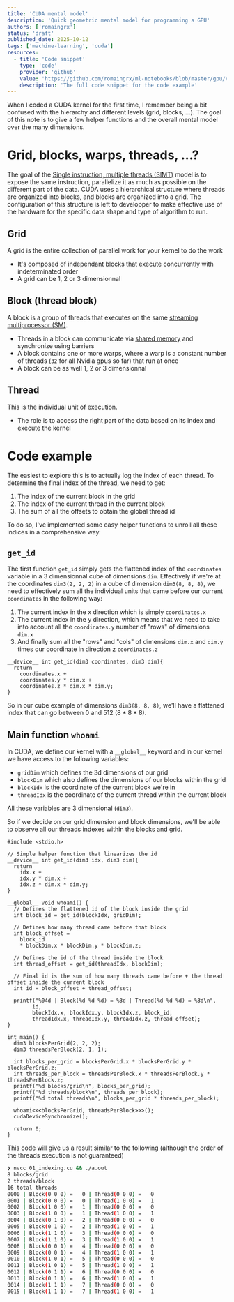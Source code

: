 ```yaml
---
title: 'CUDA mental model'
description: 'Quick geometric mental model for programming a GPU'
authors: ['romaingrx']
status: 'draft'
published_date: 2025-10-12
tags: ['machine-learning', 'cuda']
resources:
  - title: 'Code snippet'
    type: 'code'
    provider: 'github'
    value: 'https://github.com/romaingrx/ml-notebooks/blob/master/gpu/cuda/01_indexing.cu'
    description: 'The full code snippet for the code example'
---
```


When I coded a CUDA kernel for the first time, I remember being a bit confused with the hierarchy and different levels (grid, blocks, ...). The goal of this note is to give a few helper functions and the overall mental model over the many dimensions.


# Grid, blocks, warps, threads, ...?

The goal of the [Single instruction, multiple threads (SIMT)](https://en.wikipedia.org/wiki/Single_instruction,_multiple_threads) model is to expose the same instruction, parallelize it as much as possible on the different part of the data. CUDA uses a hierarchical structure where threads are organized into blocks, and blocks are organized into a grid. The configuration of this structure is left to developper to make effective use of the hardware for the specific data shape and type of algorithm to run.

## Grid

A grid is the entire collection of parallel work for your kernel to do the work

- It's composed of independant blocks that execute concurrently with indeterminated order
- A grid can be 1, 2 or 3 dimensionnal

## Block (thread block)
A block is a group of threads that executes on the same [streaming multiprocessor (SM)](https://modal.com/gpu-glossary/device-hardware/streaming-multiprocessor).

- Threads in a block can communicate via [shared memory](https://modal.com/gpu-glossary/device-software/shared-memory) and synchronize using barriers
- A block contains one or more warps, where a warp is a constant number of threads (`32` for all Nvidia gpus so far) that run at once
- A block can be as well 1, 2 or 3 dimensionnal

## Thread

This is the individual unit of execution.

- The role is to access the right part of the data based on its index and execute the kernel


# Code example

The easiest to explore this is to actually log the index of each thread. To determine the final index of the thread, we need to get:

1. The index of the current block in the grid
2. The index of the current thread in the current block
3. The sum of all the offsets to obtain the global thread id

To do so, I've implemented some easy helper functions to unroll all these indices in a comprehensive way.

## `get_id`

The first function `get_id` simply gets the flattened index of the `coordinates` variable in a 3 dimensionnal cube of dimensions `dim`. Effectively if we're at the coordinates `dim3(2, 2, 2)` in a cube of dimension `dim3(8, 8, 8)`, we need to effectively sum all the individual units that came before our current `coordinates` in the following way:
1. The current index in the x direction which is simply `coordinates.x`
2. The current index in the y direction, which means that we need to take into account all the `coordinates.y` number of "rows" of dimensions `dim.x`
3. And finally sum all the "rows" and "cols" of dimensions `dim.x` and `dim.y` times our coordinate in direction z `coordinates.z`

```cuda
__device__ int get_id(dim3 coordinates, dim3 dim){
  return
    coordinates.x +
    coordinates.y * dim.x +
    coordinates.z * dim.x * dim.y;
}
```

So in our cube example of dimensions `dim3(8, 8, 8)`, we'll have a flattened index that can go between $0$ and $512$ ($8*8*8$).

## Main function `whoami`

In CUDA, we define our kernel with a `__global__` keyword and in our kernel we have access to the following variables:
- `gridDim` which defines the 3d dimensions of our grid
- `blockDim` which also defines the dimensions of our blocks within the grid
- `blockIdx` is the coordinate of the current block we're in
- `threadIdx` is the coordinate of the current thread within the current block

All these variables are 3 dimensional (`dim3`).

So if we decide on our grid dimension and block dimensions, we'll be able to observe all our threads indexes within the blocks and grid.


```cuda
#include <stdio.h>

// Simple helper function that linearizes the id
__device__ int get_id(dim3 idx, dim3 dim){
  return
    idx.x +
    idx.y * dim.x +
    idx.z * dim.x * dim.y;
}

__global__ void whoami() {
  // Defines the flattened id of the block inside the grid
  int block_id = get_id(blockIdx, gridDim);

  // Defines how many thread came before that block
  int block_offset = 
    block_id
    * blockDim.x * blockDim.y * blockDim.z;

  // Defines the id of the thread inside the block
  int thread_offset = get_id(threadIdx, blockDim);

  // Final id is the sum of how many threads came before + the thread offset inside the current block
  int id = block_offset + thread_offset;

  printf("%04d | Block(%d %d %d) = %3d | Thread(%d %d %d) = %3d\n",
        id,
        blockIdx.x, blockIdx.y, blockIdx.z, block_id,
        threadIdx.x, threadIdx.y, threadIdx.z, thread_offset);
}

int main() { 
  dim3 blocksPerGrid(2, 2, 2);
  dim3 threadsPerBlock(2, 1, 1);

  int blocks_per_grid = blocksPerGrid.x * blocksPerGrid.y * blocksPerGrid.z;
  int threads_per_block = threadsPerBlock.x * threadsPerBlock.y * threadsPerBlock.z;
  printf("%d blocks/grid\n", blocks_per_grid);
  printf("%d threads/block\n", threads_per_block);
  printf("%d total threads\n", blocks_per_grid * threads_per_block);

  whoami<<<blocksPerGrid, threadsPerBlock>>>();
  cudaDeviceSynchronize();

  return 0;
}
```

This code will give us a result similar to the following (although the order of the threads execution is not guaranteed)

```zsh
❯ nvcc 01_indexing.cu && ./a.out
8 blocks/grid
2 threads/block
16 total threads
0000 | Block(0 0 0) =   0 | Thread(0 0 0) =   0
0001 | Block(0 0 0) =   0 | Thread(1 0 0) =   1
0002 | Block(1 0 0) =   1 | Thread(0 0 0) =   0
0003 | Block(1 0 0) =   1 | Thread(1 0 0) =   1
0004 | Block(0 1 0) =   2 | Thread(0 0 0) =   0
0005 | Block(0 1 0) =   2 | Thread(1 0 0) =   1
0006 | Block(1 1 0) =   3 | Thread(0 0 0) =   0
0007 | Block(1 1 0) =   3 | Thread(1 0 0) =   1
0008 | Block(0 0 1) =   4 | Thread(0 0 0) =   0
0009 | Block(0 0 1) =   4 | Thread(1 0 0) =   1
0010 | Block(1 0 1) =   5 | Thread(0 0 0) =   0
0011 | Block(1 0 1) =   5 | Thread(1 0 0) =   1
0012 | Block(0 1 1) =   6 | Thread(0 0 0) =   0
0013 | Block(0 1 1) =   6 | Thread(1 0 0) =   1
0014 | Block(1 1 1) =   7 | Thread(0 0 0) =   0
0015 | Block(1 1 1) =   7 | Thread(1 0 0) =   1
```

